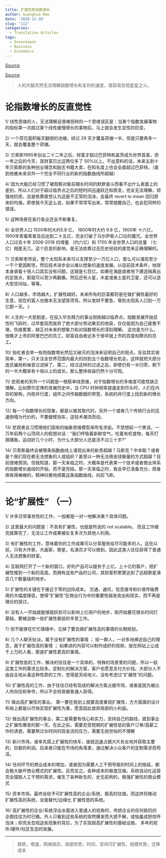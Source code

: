 ```yaml
---
title: 扩展性和指数增长
author: Guanghua Mao
date: '2020-12-10'
slug: '112'
categories:
  - Translation Articles
tags:
  - Investment
  - Business
  - Economics
---
```


[Source](http://bitebibudaozhe.com/?p=3510)

[Source](https://mp.weixin.qq.com/s?__biz=MzA3MzE5MjM2Mw==&mid=2672246808&idx=1&sn=f654729a71bd16ef2c7ea6ccc8939d75&chksm=85a126dcb2d6afca52b6919042c89a997ce377ec26f7b9c58ec3f117274455696ee8fe965ae4&scene=21#wechat_redirect)

> 人的大脑天然无法理解指数增长和复利的速度，很容易忽视星星之火。

# 论指数增长的反直觉性

1/ 线性思维的人，无法理解且很难扭转的一个思维误区是：当某个指数发展事物的指标第一次超过某个线性缓慢增长的事物后，马上就会发生显性的巨变。

2/ 一个荷花面积每天翻倍的池塘，经过 29 天才覆盖荷塘一半，但是只要再多一天，就会覆盖整个荷塘。

3/ 贝索斯1995年创业二十二年之后，财富才超过巴菲特和盖茨成为世界首富，但一年之后的今天，其财富已比这两位多了 50%以上。不出意料的话，未来五到十年贝索斯的各种创业理念和励志书籍大卖，在知名度上也会全面超过巴菲特。（直到他被未来另外一个完全不同行业的新的指数曲线所超越）

4/ 因为大脑已经习惯了被观察对象前期长时间的默默奋斗而看不出什么表面上的差别，所以人们对于超过临界点之后的短时间迅速跃迁和质变，完全无法理解，顽强地抗拒，总是依靠直觉认为这是不正常的泡沫，会最终 revert to mean 回归原来的均值。即使我今天这么说，如果不常常写出来，常常提醒自己，也会犯同样的错误。

5/ 这种场景在各行各业还会不断重复。

6/ 全世界人口 1500年时大约5.8 亿， 1800年时大约 9.8 亿，1900年 十六亿，1950年青霉素普及后达到二十五亿，完全打破了马尔萨斯人口论的魔咒。全世界人口过去十年 2008-2018 的增量 （约六亿）和 1700 年全世界人口的总量 （七亿）相差无几。这个巨变的影响，是无法依靠过去历史经验的直觉来正确理解的。

7/  贝索斯老师说，整个太阳系未来可以支撑至少一万亿人口，那么可以涌现至少一千个爱因斯坦，然后技术进步会以难以想象的速度发展。以目前技术条件，地球本身承载十倍人口其实没有问题，这就是七百亿。如果在海底或者地下建造隔离出的定居点，那就可以至少再翻番。然后还有火星，木星或者土星的卫星，还可以造大型空间站，等等。

8/ 人口越多，市场越大，扩展性越好。未来所有的巨富都将是在做扩展性最好的生意，现在的富人也根本无法望其项背。所以发财不要急，等到太阳系人口到一万亿那一天。:)

9/ 人生的一大悲剧是，在投入毕生精力的事业刚刚越过临界点，指数发展开始显性的飞跃时，过早套现而放弃了绝大部分劳动果实的收获，仅仅是因为自己疲惫不堪，伤痕累累，缺乏对未来的想象力和对指数增长的深刻理解。 这也是为什么，很晚才上市的阿里巴巴的员工，财富自由者远多于很早就上市的百度和腾讯的员工。

10/ 抬杠者会举一些伪指数增长然后又破灭的泡沫来证明自己的观点。反驳其实很简单，第一，只关注全世界范围内最大的四到五个指数增长机会，这样就把大部分庞氏骗局和噪音过滤掉了。第二，经过这样的过滤之后，即使仍有一半归零，剩下的一半大概率有十倍以上的成长，那么整体收益仍然十分可观。

11/ 悲观者的另外一个问题是一根筋单线思维，对于指数增长的多维度可能性缺乏理解。比如摩尔定律的发展历史中，当 CPU 时钟频率提速走到尽头时，人们在内存的架构，内核并行度，组件之间传输数据的带宽，系统的并行度上找到新的增长方向。

12/ 每一个指数增长的现象，都是以被其取代的，另外一个或者几个传统行业的迅速倒塌为代价的，不要螳臂挡车，逆技术潮流而动。

13/ 悲观者会习惯用他们固有的抽象思维模型来吹毛求疵。不禁想起一个笑话，一万年前两个山顶洞人的假想对话：”我们呼吸着新鲜空气，吃着有机食物，每天打猎捕鱼，运动好几个小时，为什么大部分人还是活不过三十岁?”

14/ 贝索斯最终会被哪条指数曲线上涌现出来的新贵超越？马斯克？中本聪？或者是个我们现在都无法想象的人或组织？甚至以一种无法用金钱衡量的方式超越？目前很难预测。但我知道，那一天来临之时，大概率是代表某一个技术或者商业体系的指数增长曲线的开始，而不是完结。那一天来临之时，我会早已准备充分，把身体练得棒棒的，精神抖擞地顺着这条指数曲线，向前飞奔。

---

# 论“扩展性” （一）

1/ 许多日常事务性的工作，一般都是一对一地解决某个具体问题。

2/ 这里最大的问题是：不具有扩展性，也就是所说的 not scalable。 而且工作做完就算完了，无法让工作成果被反复多次为其他人利用。

3/ 有扩展性的工作，意味着你的工作成果可以分享服务给尽可能多的人。这在以前，只有大作家，大画家，歌星，名演员才可以做到。因此这类人往往获得了普通人无法想象的财富。

4/ 互联网打开了一个新的窗口，好的产品可以服务于上亿，上十亿的客户，把扩展性推到一个新的高度。而拥有这些产品的公司，其财富积累更达到了远超歌星演员几个数量级的地步。

5/ 扩展性的关键在于接近于零的边际成本。 交通，通讯，信息搜寻和价值传输费用的大幅度降低，使得“扩展性”在商业行为中的重要性越发突出和现实，而不再是理论的探讨。

6/ 没有人一开始就能够跳跃到可以影响上亿用户的地步，刚开始要花很长时间打基础，要被迫做一些扩展性极低的辛苦工作。

7/ 但不能够在忙忙碌碌中，忘掉了要去做扩展性高的事情的长期规划。

8/ 几个人聊天扯淡，属于没有扩展性的事情 ； 给一群人，一对多地阐述自己的理念，属于扩展性高的事情 ； 如果讲的内容可以制作成好的视频，放在网站上让成千上万的人看，那是扩展性更高的事情。

9/ 扩展性低的工作，解决的往往是一个具体的，特殊的场景里的问题，所以一般这类工作的需求比较多。定制化的解决方案，客户也愿意支付大价钱。大部分人不由自主地从事这种性质的工作，觉得是天经地义，没有考虑过“扩展性”的问题。

10/ 扩展性高的工作，由于往往已经有现成的解决方案占据市场，或者是因为被众人所向往和争夺，所以不会轻易被普通人获得。

11/ 做出高扩展性的事业。 第一要在规划上就要高度重视扩展性，方方面面的设计布局上都是以尽快实现扩展性为重，愿意因此放弃局部的小利益。

12/ 做出高扩展性的事业，第二是需要有信心和实力，坚持自己的路线，直到事业之扩展性爆发的那一天。在此之前，需要忍受短期的扩展性低的客户订单/高薪工作的诱惑，需要熬过长时间的现金流的压力，需要无视世俗的不理解

13/ 新兴市场，谁率先搭上扩展性的快车，谁就迅速占据大片处女地并获取主要的，巨额的利润。后来者只能在市场的角落里，通过解决小众客户的定制需求而苟活。

14/ 任何环节的商业成本的增加，或者因为需要人工干预导致的时间上的拖延，都会极大破坏商业模式的扩展性。反而言之，各种成本的极度压缩，系统自动化运营完全摆脱人工干预的需求，催生了各种新生的，史无前例的，极强扩展性的商业模式

15/ 资本市场，最终会给予可扩展性高的企业/系统，极高的估值。而这终将推动扩展性高的系统，全面替代/边缘化 扩展性低的系统。

16/ 高扩展性的企业/系统浮出水面进入普通人的视角时，传统企业的任何抵抗的企图往往为时已晚。外人只看到这些系统的突然爆发而大惑不解，或恼羞成怒惊呼泡沫；却完全忽视这些现象的背后，为了实现超高扩展性的基础设施， 多年的软件/硬件/社区生态的发展。

---

> 趋势，增速，网络效应，局部优势，时间、空间可扩展性，规模优势，迁移成本